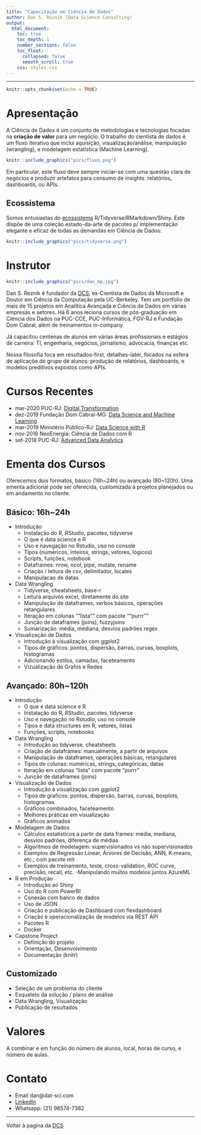 ```yaml
---
title: "Capacitação em Ciência de Dados"
author: Dan S. Reznik (Data Science Consulting)
output:
  html_document:
    toc: true
    toc_depth: 1
    number_sections: false
    toc_float:
      collapsed: false
      smooth_scroll: true
    css: styles.css
--- 
```

***
```r
knitr::opts_chunk$set(echo = TRUE)
```

# Apresentação

A Ciência de Dados é um conjunto de metodologias e tecnologias focadas na **criação de valor** para um negócio. O trabalho do cientista de dados é um fluxo iterativo que inclui aquisição, visualização/análise, manipulação (wrangling), e modelagem estatística (Machine Learning).


```r
knitr::include_graphics("pics/fluxo.png")
```

Em particular, este fluxo deve sempre iniciar-se com uma questão clara de negócios e produzir artefatos para consumo de insights: relatórios, dashboards, ou APIs.

## Ecossistema

Somos entusiastas do [ecossistema](https://www.tidyverse.org/) R/Tidyverse/RMarkdown/Shiny. Este dispõe de uma coleção estado-da-arte de pacotes p/ implementação elegante e eficaz de todas as demandas em Ciência de Dados:

```r
knitr::include_graphics("pics/tidyverse.png")
```


# Instrutor

```r
knitr::include_graphics("pics/dan_mp.jpg")
```

Dan S. Reznik é fundador da [DCS](index.html), ex-Cientista de Dados da Microsoft e Doutor em Ciência da Computação pela UC-Berkeley. Tem um portfolio de mais de 15 projetos em Analítica Avançada e Ciência de Dados em várias empresas e setores. Há 6 anos leciona cursos de pós-graduação em Ciência dos Dados na PUC-CCE, PUC-Informática, FGV-RJ e Fundação Dom Cabral, além de treinamentos in-company.

Já capacitou centenas de alunos em várias áreas profissionais e estágios de carreira: TI, engenharia, negócios, jornalismo, advocacia, finanças etc.

Nossa filosofia foca em resultados-first, detalhes-later, focados na esfera de aplicaçõe do grupo de alunos: produção de relatórios, dashboards, e modelos preditivos expostos como APIs.

# Cursos Recentes

- mar-2020 PUC-RJ: [Digital Transformation](http://ecoa.usuarios.rdc.puc-rio.br/mdt/)
- dez-2019 Fundação Dom Cabral-MG: [Data Science and Machine Learning](docs/fdc_slides.pdf)
- mar-2019 Ministério Público-RJ: [Data Science with R](https://dan-reznik.github.io/MPRJ-Main/)
- nov-2018 NeoEnergia: Ciência de Dados com R
- set-2018 PUC-RJ: [Advanced Data Analytics](http://www.cce.puc-rio.br/sitecce/website/website.dll/folder?nCurso=data-analytics:-mining,-predictive,-text-(e)-big-data-analytics)


# Ementa dos Cursos {.tabset .tabset-fade .tabset-pills}

Oferecemos dois formatos, básico (16h~24h) ou avançado (80~120h). Uma ementa adicional pode ser oferecida, customizada à projetos planejados ou em andamento no cliente.

## Básico: 16h~24h

- Introdução
  - Instalação do R, RStudio, pacotes, tidyverse
  - O que é data science e R
  - Uso e navegação no Rstudio, uso no console
  - Tipos (numéricos, inteiros, strings, vetores, lógicos)
  - Scripts, funções, notebook
  - Dataframes: nrow, ncol, pipe, mutate, rename
  - Criação / leitura de csv, delimitador, locales
  - Manipulacao de datas

- Data Wrangling
  - Tidyverse, cheatsheets, base-r
  - Leitura arquivos excel, diretamente do site
  - Manipulação de dataframes, verbos básicos, operações retangulares
  - Iteração em colunas ""lista"" com pacote ""purrr""
  - Junção de dataframes (joins), fuzzyjoins
  - Sumarização: média, mediana, desvios padrões
regex

- Visualização de Dados
  - Introdução à visualização com ggplot2
  - Tipos de gráficos: pontos, dispersão, barras, curvas, boxplots, histogramas
  - Adicionando estilos, camadas, faceteamento
  - Vizualização de Grafos e Redes
  
## Avançado: 80h~120h

- Introdução
  - O que é data science e R
  - Instalação do R, RStudio, pacotes, tidyverse
  - Uso e navegação no Rstudio, uso no console
  - Tipos e data structures em R, vetores, listas
  - Funções, scripts, notebooks

- Data Wrangling
  - Introdução ao tidyverse, cheatsheets
  - Criação de dataframes: manualmente, a partir de arquivos
  - Manipulação de dataframes, operações básicas, retangulares
  - Tipos de colunas: numéricas, strings, categóricas, datas
  - Iteração em colunas "lista" com pacote "purrr"
  - Junção de dataframes (joins)
  
- Visualização de Dados
  - Introdução à visualização com ggplot2
  - Tipos de graficos: pontos, dispersão, barras, curvas, boxplots, histogramas
  - Gráficos combinados, faceteamento
  - Melhores práticas em visualização
  - Gráficos animados
  
- Modelagem de Dados
  - Cálculos estatísticos a partir de data frames: média, mediana, desvios padrões, diferença de médias
  - Algoritmos de modelagem: supervisionados vs não supervisionados
  - Exemplos de Regressão Linear, Árvores de Decisão, ANN, K-means, etc., com pacote mlr
  - Exemplos de treinamento, teste, cross-validation, ROC curve, precisão, recall, etc.
  -Manipulando muitos modelos juntos
AzureML

- R em Produção
  - Introdução ao Shiny
  - Uso do R com PowerBI
  - Conexão com banco de dados
  - Uso de JSON
  - Criação e publicação de Dashboard com flexdashboard
  - Criação e operacionalização de modelos via REST API
  - Pacotes R
  - Docker
  
- Capstone Project
  - Definição do projeto
  - Orientação, Desenvolvimento
  - Documentação (knitr)
  
## Customizado

- Seleção de um problema do cliente
- Esqueleto da solução / plano de análise
- Data Wrangling, Visualização
- Publicação de resultados

# Valores

A combinar e em função do número de alunos, local, horas de curso, e número de aulas.

# Contato

- Email dan@dat-sci.com
- [LinkedIn](https://www.linkedin.com/in/dan-s-reznik-phd-bb49133/)  
- Whatsapp: (21) 98574-7382

***

Voltar à pagina da [DCS](index.html)